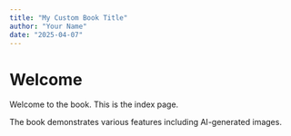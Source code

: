 ```yaml
---
title: "My Custom Book Title"
author: "Your Name"
date: "2025-04-07"
---
```


# Welcome

Welcome to the book. This is the index page.

The book demonstrates various features including AI-generated images.
